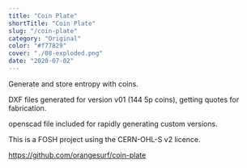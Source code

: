 ```yaml
---
title: "Coin Plate"
shortTitle: "Coin Plate"
slug: "/coin-plate"
category: "Original"
color: "#f77829"
cover: "./08-exploded.png"
date: "2020-07-02"
---
```


Generate and store entropy with coins. 

DXF files generated for version v01 (144 5p coins), getting quotes for fabrication. 

openscad file included for rapidly generating custom versions.

This is a FOSH project using the CERN-OHL-S v2 licence. 

https://github.com/orangesurf/coin-plate